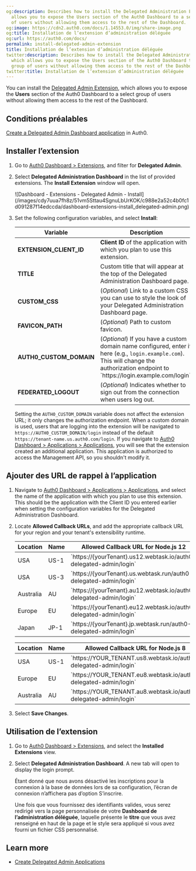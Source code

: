 ```yaml
---
og:description: Describes how to install the Delegated Administration Extension, which
  allows you to expose the Users section of the Auth0 Dashboard to a select group
  of users without allowing them access to the rest of the Dashboard.
og:image: https://cdn2.auth0.com/docs/1.14553.0/img/share-image.png
og:title: Installation de l’extension d’administration déléguée
og:url: https://auth0.com/docs/
permalink: install-delegated-admin-extension
title: Installation de l’extension d’administration déléguée
twitter:description: Describes how to install the Delegated Administration Extension,
  which allows you to expose the Users section of the Auth0 Dashboard to a select
  group of users without allowing them access to the rest of the Dashboard.
twitter:title: Installation de l’extension d’administration déléguée
---
```


You can install the [Delegated Admin Extension](/docs/customize/extensions/delegated-administration-extension), which allows you to expose the **Users** section of the <Tooltip tip="Auth0 Dashboard: Auth0's main product to configure your services." cta="View Glossary" href="/docs/glossary?term=Auth0+Dashboard">Auth0 Dashboard</Tooltip> to a select group of users without allowing them access to the rest of the Dashboard.

## Conditions préalables

[Create a Delegated Admin Dashboard application](/docs/customize/extensions/delegated-administration-extension/create-delegated-admin-applications) in Auth0.

## Installer l’extension

1. Go to [Auth0 Dashboard > Extensions](https://manage.auth0.com/#/extensions), and filter for **Delegated Admin**.
2. Select **Delegated Administration Dashboard** in the list of provided extensions. The **Install Extension** window will open.

   <Frame>![Dashboard - Extensions - Delegated Admin - Install](/images/cdy7uua7fh8z/51vm5Sttau4SgnuLbUrKOK/c988e2a52c4b0fc1d091287f14edccda/dashboard-extensions-install_delegated-admin.png)</Frame>
3. Set the following configuration variables, and select **Install**:

   <table class="table"><thead>
   <tr>
   <th>Variable</th>
   <th>Description</th>
   </tr>
   </thead>
   <tbody>
   <tr>
   <td><strong>EXTENSION_CLIENT_ID</strong></td>
   <td><strong>Client ID</strong> of the application with which you plan to use this extension.</td>
   </tr>
   <tr>
   <td><strong>TITLE</strong></td>
   <td>Custom title that will appear at the top of the Delegated Administration Dashboard page.</td>
   </tr>
   <tr>
   <td><strong>CUSTOM_CSS</strong></td>
   <td>(<em>Optional</em>) Link to a custom CSS you can use to style the look of your Delegated Administration Dashboard page.</td>
   </tr>
   <tr>
   <td><strong>FAVICON_PATH</strong></td>
   <td>(<em>Optional</em>) Path to custom favicon.</td>
   </tr>
   <tr>
   <td><strong>AUTH0_CUSTOM_DOMAIN</strong></td>
   <td>(<em>Optional</em>) If you have a custom domain name configured, enter it here (e.g., <code>login.example.com</code>). This will change the authorization endpoint to `https://login.example.com/login`.</td>
   </tr>
   <tr>
   <td><strong>FEDERATED_LOGOUT</strong></td>
   <td>(<em>Optional</em>) Indicates whether to sign out from the connection when users log out.</td>
   </tr>
   </tbody>
   </table>

   Setting the `AUTH0_CUSTOM_DOMAIN` variable does not affect the extension URL; it only changes the authorization endpoint. When a custom domain is used, users that are logging into the extension will be navigated to `https://AUTH0_CUSTOM_DOMAIN/login` instead of the default `https://tenant-name.us.auth0.com/login`.
   If you navigate to [Auth0 Dashboard > Applications > Applications](https://manage.auth0.com/#/applications), you will see that the extension created an additional application. This application is authorized to access the Management API, so you shouldn't modify it.

## Ajouter des URL de rappel à l’application

1. Navigate to [Auth0 Dashboard > Applications > Applications](https://manage.auth0.com/#/applications), and select the name of the application with which you plan to use this extension. This should be the application with the Client ID you entered earlier when setting the configuration variables for the Delegated Administration Dashboard.
2. Locate **Allowed Callback URLs**, and add the appropriate callback URL for your region and your tenant's extensibility runtime.

   <table class="table">
   <thead>
   <tr>
   <th>Location</th>
   <th>Name</th>
   <th>Allowed Callback URL for Node.js 12</th>
   </tr>
   </thead>
   <tbody>
   <tr>
   <td>USA</td>
   <td>US-1</td>
   <td>`https://{yourTenant}.us12.webtask.io/auth0-delegated-admin/login`</td>
   </tr>
   <tr>
   <td>USA</td>
   <td>US-3</td>
   <td>`https://{yourTenant}.us.webtask.run/auth0-delegated-admin/login`</td>
   </tr>
   <tr>
   <td>Australia</td>
   <td>AU</td>
   <td>`https://{yourTenant}.au12.webtask.io/auth0-delegated-admin/login`</td>
   </tr>
   <tr>
   <td>Europe</td>
   <td>EU</td>
   <td>`https://{yourTenant}.eu12.webtask.io/auth0-delegated-admin/login`</td>
   </tr>
   <tr>
   <td>Japan</td>
   <td>JP-1</td>
   <td>`https://{yourTenant}.jp.webtask.run/auth0-delegated-admin/login`</td>
   </tr>
   </tbody>
   </table>

   <table class="table"><thead>
   <tr>
   <th>Location</th>
   <th>Name</th>
   <th>Allowed Callback URL for Node.js 8</th>
   </tr>
   </thead>
   <tbody>
   <tr>
   <td>USA</td>
   <td>US-1</td>
   <td>`https://YOUR_TENANT.us8.webtask.io/auth0-delegated-admin/login`</td>
   </tr>
   <tr>
   <td>Europe</td>
   <td>EU</td>
   <td>`https://YOUR_TENANT.eu8.webtask.io/auth0-delegated-admin/login`</td>
   </tr>
   <tr>
   <td>Australia</td>
   <td>AU</td>
   <td>`https://YOUR_TENANT.au8.webtask.io/auth0-delegated-admin/login`</td>
   </tr>
   </tbody>
   </table>
3. Select **Save Changes**.

## Utilisation de l’extension

1. Go to [Auth0 Dashboard > Extensions](https://manage.auth0.com/#/extensions), and select the **Installed Extensions** view.
2. Select **Delegated Administration Dashboard**. A new tab will open to display the login prompt.

   Étant donné que nous avons désactivé les inscriptions pour la connexion à la base de données lors de sa configuration, l’écran de connexion n’affichera pas d’option S’inscrire.

   Une fois que vous fournissez des identifiants valides, vous serez redirigé vers la page personnalisée de votre **Dashboard de l’administration déléguée**, laquelle présente le **titre** que vous avez renseigné en haut de la page et le style sera appliqué si vous avez fourni un fichier CSS personnalisé.

## Learn more

* [Create Delegated Admin Applications](/docs/customize/extensions/delegated-administration-extension/create-delegated-admin-applications)